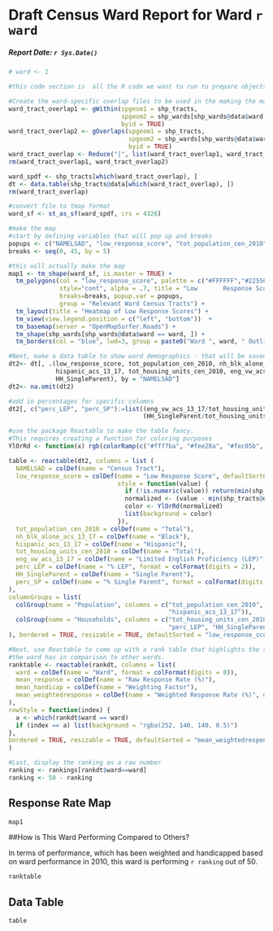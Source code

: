 # Draft Census Ward Report for Ward `r ward`
##### Report Date: `r Sys.Date()`

```r

# ward <- 1

#this code section is  all the R code we want to run to prepare objects for the report itself. All processing, reformatting, library loading, etc. should be done in this r chunk. Actually creating the maps and tables and any text should be done in later code sections. 

#Create the ward-specific overlap files to be used in the making the map and table
ward_tract_overlap1 <- gWithin(spgeom1 = shp_tracts, 
                               spgeom2 = shp_wards[shp_wards@data$ward == ward, ],
                               byid = TRUE) 
ward_tract_overlap2 <- gOverlaps(spgeom1 = shp_tracts, 
                                 spgeom2 = shp_wards[shp_wards@data$ward == ward, ],
                                 byid = TRUE)
ward_tract_overlap <- Reduce("|", list(ward_tract_overlap1, ward_tract_overlap2))
rm(ward_tract_overlap1, ward_tract_overlap2)

ward_spdf <- shp_tracts[which(ward_tract_overlap), ]
dt <- data.table(shp_tracts@data[which(ward_tract_overlap), ])
rm(ward_tract_overlap)

#convert file to tmap format
ward_sf <- st_as_sf(ward_spdf, crs = 4326)

#make the map
#start by defining variables that will pop up and breaks
popups <- c("NAMELSAD", "low_response_score", "tot_population_cen_2010", "tot_housing_units_cen_2010", "nh_blk_alone_acs_13_17", "hispanic_acs_13_17", "eng_vw_acs_13_17", "HH_SingleParent")
breaks <- seq(0, 45, by = 5)

#this will actually make the map
map1 <- tm_shape(ward_sf, is.master = TRUE) + 
  tm_polygons(col = "low_response_score", palette = c("#FFFFFF","#22556F"), 
              style="cont", alpha = .7, title = "Low       Response Score", 
              breaks=breaks, popup.var = popups, 
              group = "Relevant Ward Census Tracts") +
  tm_layout(title = "Heatmap of Low Response Scores") +
  tm_view(view.legend.position = c("left", "bottom"))  +
  tm_basemap(server = "OpenMapSurfer.Roads") +
  tm_shape(shp_wards[shp_wards@data$ward == ward, ]) +
  tm_borders(col = "blue", lwd=3, group = paste0("Ward ", ward, " Outline"))

#Next, make a data table to show ward demographics - that will be saved as dt2
dt2<- dt[, .(low_response_score, tot_population_cen_2010, nh_blk_alone_acs_13_17, 
             hispanic_acs_13_17, tot_housing_units_cen_2010, eng_vw_acs_13_17,
             HH_SingleParent), by = "NAMELSAD"]
dt2<- na.omit(dt2)

#add in percentages for specific columns
dt2[, c("perc_LEP", "perc_SP"):=list((eng_vw_acs_13_17/tot_housing_units_cen_2010*100), 
                                     (HH_SingleParent/tot_housing_units_cen_2010*100)), ]

#use the package Reactable to make the table fancy. 
#This requires creating a function for coloring purposes
YlOrRd <- function(x) rgb(colorRamp(c("#fff7ba", "#fee28a", "#fec05b", "#fd923e", "#fc502a", "#df171c", "#b00026"))(x), maxColorValue = 255)

table <- reactable(dt2, columns = list (
  NAMELSAD = colDef(name = "Census Tract"),
  low_response_score = colDef(name = "Low Response Score", defaultSortOrder = "desc", 
                              style = function(value) {
                                if (!is.numeric(value)) return(min(shp_tracts@data$low_response_score, na.rm=TRUE))
                                normalized <- (value - min(shp_tracts@data$low_response_score, na.rm=TRUE)) / (max(shp_tracts@data$low_response_score, na.rm=TRUE) - min(shp_tracts@data$low_response_score, na.rm=TRUE))
                                color <- YlOrRd(normalized)
                                list(background = color)
                              }),
  tot_population_cen_2010 = colDef(name = "Total"),
  nh_blk_alone_acs_13_17 = colDef(name = "Black"), 
  hispanic_acs_13_17 = colDef(name = "Hispanic"),
  tot_housing_units_cen_2010 = colDef(name = "Total"),
  eng_vw_acs_13_17 = colDef(name = "Limited English Proficiency (LEP)"),
  perc_LEP = colDef(name = "% LEP", format = colFormat(digits = 2)),
  HH_SingleParent = colDef(name = "Single Parent"),
  perc_SP = colDef(name = "% Single Parent", format = colFormat(digits = 2))
), 
columnGroups = list(
  colGroup(name = "Population", columns = c("tot_population_cen_2010", "nh_blk_alone_acs_13_17",
                                            "hispanic_acs_13_17")),
  colGroup(name = "Households", columns = c("tot_housing_units_cen_2010", "eng_vw_acs_13_17", 
                                            "perc_LEP", "HH_SingleParent", "perc_SP"))
), bordered = TRUE, resizable = TRUE, defaultSorted = "low_response_score")

#Next, use Reactable to come up with a rank table that highlights the specific position
#the ward has in comparison to other wards. 
ranktable <- reactable(rankdt, columns = list(
  ward = colDef(name = "Ward", format = colFormat(digits = 0)),
  mean_response = colDef(name = "Raw Response Rate (%)"),
  mean_handicap = colDef(name = "Weighting Factor"),
  mean_weightedresponse = colDef(name = "Weighted Response Rate (%)", defaultSortOrder = "desc")
), 
rowStyle = function(index) {
  a <- which(rankdt$ward == ward)
  if (index == a) list(background = "rgba(252, 140, 140, 0.5)")
}, 
bordered = TRUE, resizable = TRUE, defaultSorted = "mean_weightedresponse", defaultColDef = colDef(format = colFormat(digits = 2))
)

#Last, display the ranking as a raw number
ranking <- rankings[rankdt$ward==ward]
ranking <- 50 - ranking

```

## Response Rate Map

```r
map1
```

##How is This Ward Performing Compared to Others?

In terms of performance, which has been weighted and handicapped based on ward performance in 2010, this ward is performing `r ranking` out of 50. 

```r
ranktable
```

## Data Table

```r
table
```
